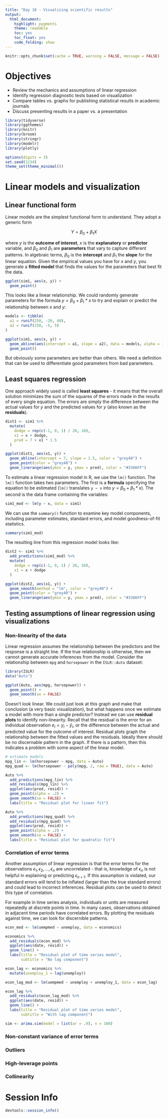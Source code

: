 ```yaml
---
title: "Day 10 - Visualizing scientific results"
output:
  html_document:
    highlight: pygments
    theme: readable
    toc: yes
    toc_float: yes
    code_folding: show
---
```


```r
knitr::opts_chunk$set(cache = TRUE, warning = FALSE, message = FALSE)
```

# Objectives

* Review the mechanics and assumptions of linear regression
* Identify regression diagnostic tests based on visualization
* Compare tables vs. graphs for publishing statistical results in academic journals
* Discuss presenting results in a paper vs. a presentation

```r
library(tidyverse)
library(ggthemes)
library(knitr)
library(broom)
library(stringr)
library(modelr)
library(plotly)

options(digits = 3)
set.seed(1234)
theme_set(theme_minimal())
```

# Linear models and visualization

## Linear functional form

Linear models are the simplest functional form to understand. They adopt a generic form

$$Y = \beta_0 + \beta_{1}X$$

where $y$ is the **outcome of interest**, $x$ is the **explanatory** or **predictor** variable, and $\beta_0$ and $\beta_1$ are **parameters** that vary to capture different patterns. In algebraic terms, $\beta_0$ is the **intercept** and $\beta_1$ the **slope** for the linear equation. Given the empirical values you have for $x$ and $y$, you generate a **fitted model** that finds the values for the parameters that best fit the data.

```r
ggplot(sim1, aes(x, y)) + 
  geom_point()
```

This looks like a linear relationship. We could randomly generate parameters for the formula $y = \beta_0 + \beta_1 * x$ to try and explain or predict the relationship between $x$ and $y$:

```r
models <- tibble(
  a1 = runif(250, -20, 40),
  a2 = runif(250, -5, 5)
)

ggplot(sim1, aes(x, y)) + 
  geom_abline(aes(intercept = a1, slope = a2), data = models, alpha = 1/4) +
  geom_point()
```

But obviously some parameters are better than others. We need a definition that can be used to differentiate good parameters from bad parameters.

## Least squares regression

One approach widely used is called **least squares** - it means that the overall solution minimizes the sum of the squares of the errors made in the results of every single equation. The errors are simply the difference between the actual values for $y$ and the predicted values for $y$ (also known as the **residuals**).

```r
dist1 <- sim1 %>% 
  mutate(
    dodge = rep(c(-1, 0, 1) / 20, 10),
    x1 = x + dodge,
    pred = 7 + x1 * 1.5
  )

ggplot(dist1, aes(x1, y)) + 
  geom_abline(intercept = 7, slope = 1.5, color = "grey40") +
  geom_point(color = "grey40") +
  geom_linerange(aes(ymin = y, ymax = pred), color = "#3366FF")
```

To estimate a linear regression model in R, we use the `lm()` function. The `lm()` function takes two parameters. The first is a **formula** specifying the equation to be estimated (`lm()` translates `y ~ x` into $y = \beta_0 + \beta_1 * x$). The second is the data frame containing the variables:

```r
sim1_mod <- lm(y ~ x, data = sim1)
```

We can use the `summary()` function to examine key model components, including parameter estimates, standard errors, and model goodness-of-fit statistics.

```r
summary(sim1_mod)
```

The resulting line from this regression model looks like:

```r
dist2 <- sim1 %>%
  add_predictions(sim1_mod) %>%
  mutate(
    dodge = rep(c(-1, 0, 1) / 20, 10),
    x1 = x + dodge
  )

ggplot(dist2, aes(x1, y)) + 
  geom_smooth(method = "lm", color = "grey40") +
  geom_point(color = "grey40") +
  geom_linerange(aes(ymin = y, ymax = pred), color = "#3366FF")
```

## Testing assumptions of linear regression using visualizations

### Non-linearity of the data

Linear regression assumes the relationship between the predictors and the response is a straight line. If the true relationship is otherwise, then we cannot generate accurate inferences from the model. Consider the relationship between `mpg` and `horsepower` in the `ISLR::Auto` dataset:

```r
library(ISLR)
data("Auto")

ggplot(Auto, aes(mpg, horsepower)) +
  geom_point() +
  geom_smooth(se = FALSE)
```

Doesn't look linear. We could just look at this graph and make that conclusion (a very basic visualization), but what happens once we estimate a model with more than a single predictor? Instead we can use **residual plots** to identify non-linearity. Recall that the residual is the error for an individual observation $e_i = y_i - \hat{y}_i$, or the difference between the actual and predicted value for the outcome of interest. Residual plots graph the relationship between the fitted values and the residuals. Ideally there should be no discernable pattern in the graph. If there is a pattern, then this indicates a problem with some aspect of the linear model.

```r
# estimate models
mpg_lin <- lm(horsepower ~ mpg, data = Auto)
mpg_quad <- lm(horsepower ~ poly(mpg, 2, raw = TRUE), data = Auto)

Auto %>%
  add_predictions(mpg_lin) %>%
  add_residuals(mpg_lin) %>%
  ggplot(aes(pred, resid)) +
  geom_point(alpha = .2) +
  geom_smooth(se = FALSE) +
  labs(title = "Residual plot for linear fit")

Auto %>%
  add_predictions(mpg_quad) %>%
  add_residuals(mpg_quad) %>%
  ggplot(aes(pred, resid)) +
  geom_point(alpha = .2) +
  geom_smooth(se = FALSE) +
  labs(title = "Residual plot for quadratic fit")
```

### Correlation of error terms

Another assumption of linear regression is that the error terms for the observations $\epsilon_1, \epsilon_2, \dots, \epsilon_n$ are uncorrelated - that is, knowledge of $\epsilon_n$ is not helpful in explaining or predicting $\epsilon_{n+1}$. If this assumption is violated, our standard errors will tend to be inflated (larger than the true standard errors) and could lead to incorrect inferences. Residual plots can be used to detect this type of correlation.

For example in time series analysis, individuals or units are measured repeatedly at discrete points in time. In many cases, observations obtained in adjacent time periods have correlated errors. By plotting the residuals against time, we can look for discernible patterns.

```r
econ_mod <- lm(uempmed ~ unemploy, data = economics)

economics %>%
  add_residuals(econ_mod) %>%
  ggplot(aes(date, resid)) +
  geom_line() +
  labs(title = "Residual plot of time series model",
       subtitle = "No lag component")

econ_lag <- economics %>%
  mutate(unemploy_1 = lag(unemploy))

econ_lag_mod <- lm(uempmed ~ unemploy + unemploy_1, data = econ_lag)

econ_lag %>%
  add_residuals(econ_lag_mod) %>%
  ggplot(aes(date, resid)) +
  geom_line() +
  labs(title = "Residual plot of time series model",
       subtitle = "With lag component")
```

```r
sim <- arima.sim(model = list(ar = .9), n = 100)
```


### Non-constant variance of error terms


### Outliers


### High-leverage points


### Collinearity


# Session Info {.toc-ignore}

```r
devtools::session_info()
```


